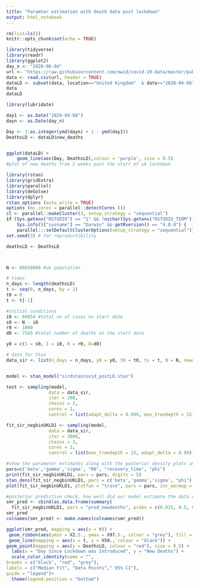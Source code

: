 ```yaml
---
title: "Paramter estimation with death data post lockdown"
output: html_notebook
---
```


```r
rm(list=ls())
knitr::opts_chunk$set(echo = TRUE)
```
```r
library(tidyverse)
library(readr)
library(ggplot2)
day_n <- "2020-06-04"
url <- "https://raw.githubusercontent.com/owid/covid-19-data/master/public/data/owid-covid-data.csv"
data <- read.csv(url, header = TRUE)
dataLD <- subset(data, location=="United Kingdom"  & date>="2020-04-08" & date<=day_n, select = -c(iso_code, continent, stringency_index, population_density:life_expectancy, new_tests:tests_units)) #display only relevant columns and the UK data only, allowing for the 2-3 weeks for interventions to take effect. 2 weeks past the start of the UK lockdown to allow for any delays between reduced transmission having an effect on mortality.
data
dataLD
```
```r
library(lubridate)

day1 <- as.Date("2020-04-08")
dayn <- as.Date(day_n)

Day <- 1:as.integer(ymd(dayn) + 1 - ymd(day1))
DeathsLD <- dataLD$new_deaths


ggplot(dataLD) +
    geom_line(aes(Day, DeathsLD),colour = 'purple', size = 0.5) 
#plot of new deaths from 2 weeks past the start of uk lockdown
```
```r
library(rstan)
library(gridExtra)
library(parallel)
library(deSolve)
library(dplyr)
rstan_options (auto_write = TRUE)
options (mc.cores = parallel::detectCores ())
cl <- parallel::makeCluster(3, setup_strategy = "sequential")
if (Sys.getenv("RSTUDIO") == "1" && !nzchar(Sys.getenv("RSTUDIO_TERM")) && 
    Sys.info()["sysname"] == "Darwin" && getRversion() == "4.0.0") {
    parallel:::setDefaultClusterOptions(setup_strategy = "sequential")}
set.seed(3) # for reproductibility

deathsLD <- DeathsLD



N <- 66650000 #uk population

# times
n_days <- length(deathsLD) 
t <- seq(0, n_days, by = 1)
t0 = 0 
t <- t[-1]

#initial conditions
i0 <- 66054 #total no of cases on start date
s0 <- N - i0
r0 <- 1000 
d0 <- 7545 #total number of deaths on the start date

y0 = c(S = s0, I = i0, R = r0, D=d0)

# data for Stan
data_sir <- list(n_days = n_days, y0 = y0, t0 = t0, ts = t, N = N, newdeaths = deathsLD)


model <- stan_model("sirdstancovid_postLD.stan")
```

```r
test <- sampling(model,
                data = data_sir,
                iter = 200,
                chains = 2,
                cores = 1,
                control = list(adapt_delta = 0.999, max_treedepth = 15))
```
```r
fit_sir_negbinUKLD1 <- sampling(model,
                data = data_sir,
                iter = 3000,
                chains = 3,
                cores = 3,
                control = list(max_treedepth = 15, adapt_delta = 0.99))
```
```r
#show the parameter estimates along with the posterior density plots and the MCMC chains to obsever how well the chains have mixed.
pars=c('beta','gamma','sigma', "R0", "recovery_time", "phi")
print(fit_sir_negbinUKLD1, pars = pars, digits = 5)
stan_dens(fit_sir_negbinUKLD1, pars = c('beta','gamma','sigma', "phi"), separate_chains = TRUE)
plot(fit_sir_negbinUKLD1, plotfun = "trace", pars = pars, inc_warmup = FALSE)
```

```r
#posterior predictive check, how well did our model estimate the data curve. Curve was not estimated too well, perhaps because we are looking at daily new deaths which the deterministic model does, when plotting it is cumulative.
smr_pred <- cbind(as.data.frame(summary(
  fit_sir_negbinUKLD1, pars = "pred_newdeaths", probs = c(0.025, 0.5, 0.975))$summary), t, deathsLD)
smr_pred
colnames(smr_pred) <- make.names(colnames(smr_pred))

ggplot(smr_pred, mapping = aes(x = t)) +
 geom_ribbon(aes(ymin = X2.5., ymax = X97.5., colour = "grey"), fill = "grey", alpha = 0.6) + 
 geom_line(mapping = aes(x = t, y = X50., colour = "black")) +
geom_point(mapping = aes(y = DeathsLD, colour = "red"), size = 0.5) +
  labs(x = "Day Since Lockdown was Introduced", y = "New Deaths") +
  scale_color_identity(name = "",
breaks = c("black", "red", "grey"),
labels = c("Median Fit", "Data Points"," 95% CI"),
guide = "legend")+
  theme(legend.position = "bottom") 
```
 




